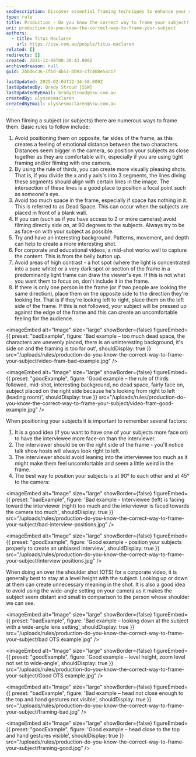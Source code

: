 ```yaml
---
seoDescription: Discover essential framing techniques to enhance your video production by positioning subjects effectively and using engaging backgrounds for professional results.
type: rule
title: Production - Do you know the correct way to frame your subject?
uri: production-do-you-know-the-correct-way-to-frame-your-subject
authors:
  - title: Titus Maclaren
    url: https://ssw.com.au/people/titus-maclaren
related: []
redirects: []
created: 2011-12-08T00:30:43.000Z
archivedreason: null
guid: 2bbd6c36-1fbd-4b51-bb93-cfc408e54c17

lastUpdated: 2025-02-04T12:34:58.000Z
lastUpdatedBy: Brady Stroud [SSW]
lastUpdatedByEmail: bradystroud@ssw.com.au
createdBy: ulyssesmaclaren
createdByEmail: ulyssesmaclaren@ssw.com.au
---
```


When filming a subject (or subjects) there are numerous ways to frame them.
Basic rules to follow include:

1. Avoid positioning them on opposite, far sides of the frame, as this creates a feeling of emotional distance between the two characters. Distances seem bigger in the camera, so position your subjects as close together as they are comfortable with, especially if you are using tight framing and/or filming with one camera.
2. By using the rule of thirds, you can create more visually pleasing shots. That is, if you divide the x and y axis's into 3 segments, the lines diving these segments should align with certain lines in the image. The intersection of these lines is a good place to position a focal point such as someone's eye.
3. Avoid too much space in the frame, especially if space has nothing in it. This is referred to as Dead Space. This can occur when the subjects are placed in front of a blank wall.
4. If you can (such as if you have access to 2 or more cameras) avoid filming directly side on, at 90 degrees to the subjects. Always try to be as face-on with your subject as possible.
5. Try and have an interesting background. Patterns, movement, and depth can help to create a more interesting shot.
6. For corporate and educational videos, a mid-shot works well to capture the content. This is from the belly button up.
7. Avoid areas of high contrast - a hot spot (where the light is concentrated into a pure white) or a very dark spot or section of the frame in a predominantly light frame can draw the viewer's eye. If this is not what you want them to focus on, don't include it in the frame.
8. If there is only one person in the frame (or if two people are looking the same direction), place them on the opposite side to the direction they're looking for. That is if they're looking left to right, place them on the left side of the frame. If this is not followed, your subject will be pressed up against the edge of the frame and this can create an uncomfortable feeling for the audience.

<imageEmbed
  alt="Image"
  size="large"
  showBorder={false}
  figureEmbed={{
    preset: "badExample",
    figure: 'Bad example – too much dead space, the characters are unevenly placed, there is an uninteresting background, it\'s side on and the framing is too far out',
    shouldDisplay: true
  }}
  src="/uploads/rules/production-do-you-know-the-correct-way-to-frame-your-subject/video-fram-bad-example.jpg"
/>

<imageEmbed
  alt="Image"
  size="large"
  showBorder={false}
  figureEmbed={{
    preset: "goodExample",
    figure: 'Good example – the rule of thirds followed, mid-shot, interesting background, no dead space, fairly face on, subject placed on the right side because he\'s looking from right to left (leading room)',
    shouldDisplay: true
  }}
  src="/uploads/rules/production-do-you-know-the-correct-way-to-frame-your-subject/video-fram-good-example.jpg"
/>

When positioning your subjects it is important to remember several factors:

1. It is a good idea (if you want to have one of your subjects more face on) to have the interviewee more face-on than the interviewer.
2. The interviewer should be on the right side of the frame - you'll notice talk show hosts will always look right to left.
3. The interviewer should avoid leaning into the interviewee too much as it might make them feel uncomfortable and seem a little weird in the frame.
4. The best way to position your subjects is at 90° to each other and at 45° to the camera:

<imageEmbed
  alt="Image"
  size="large"
  showBorder={false}
  figureEmbed={{
    preset: "badExample",
    figure: 'Bad example - Interviewee (left) is facing toward the interviewer (right) too much and the interviewer is faced towards the camera too much',
    shouldDisplay: true
  }}
  src="/uploads/rules/production-do-you-know-the-correct-way-to-frame-your-subject/bad-interview-positions.jpg"
/>

<imageEmbed
  alt="Image"
  size="large"
  showBorder={false}
  figureEmbed={{
    preset: "goodExample",
    figure: 'Good example - position your subjects properly to create an unbiased interview',
    shouldDisplay: true
  }}
  src="/uploads/rules/production-do-you-know-the-correct-way-to-frame-your-subject/interview positions.jpg"
/>

When doing an over the shoulder shot (OTS) for a corporate video, it is generally best to stay at a level height with the subject. Looking up or down at them can create unnecessary meaning in the shot. It is also a good idea to avoid using the wide-angle setting on your camera as it makes the subject seem distant and small in comparison to the person whose shoulder we can see.

<imageEmbed
  alt="Image"
  size="large"
  showBorder={false}
  figureEmbed={{
    preset: "badExample",
    figure: 'Bad example – looking down at the subject with a wide-angle lens setting',
    shouldDisplay: true
  }}
  src="/uploads/rules/production-do-you-know-the-correct-way-to-frame-your-subject/bad OTS example.jpg"
/>

<imageEmbed
  alt="Image"
  size="large"
  showBorder={false}
  figureEmbed={{
    preset: "goodExample",
    figure: 'Good example – level height, zoom level not set to wide-angle',
    shouldDisplay: true
  }}
  src="/uploads/rules/production-do-you-know-the-correct-way-to-frame-your-subject/Good OTS example.jpg"
/>

<imageEmbed
  alt="Image"
  size="large"
  showBorder={false}
  figureEmbed={{
    preset: "badExample",
    figure: 'Bad example – head not close enough to the top and hand gestures not visible',
    shouldDisplay: true
  }}
  src="/uploads/rules/production-do-you-know-the-correct-way-to-frame-your-subject/framing-bad.jpg"
/>

<imageEmbed
  alt="Image"
  size="large"
  showBorder={false}
  figureEmbed={{
    preset: "goodExample",
    figure: 'Good example – head close to the top and hand gestures visible',
    shouldDisplay: true
  }}
  src="/uploads/rules/production-do-you-know-the-correct-way-to-frame-your-subject/framing-good.jpg"
/>

